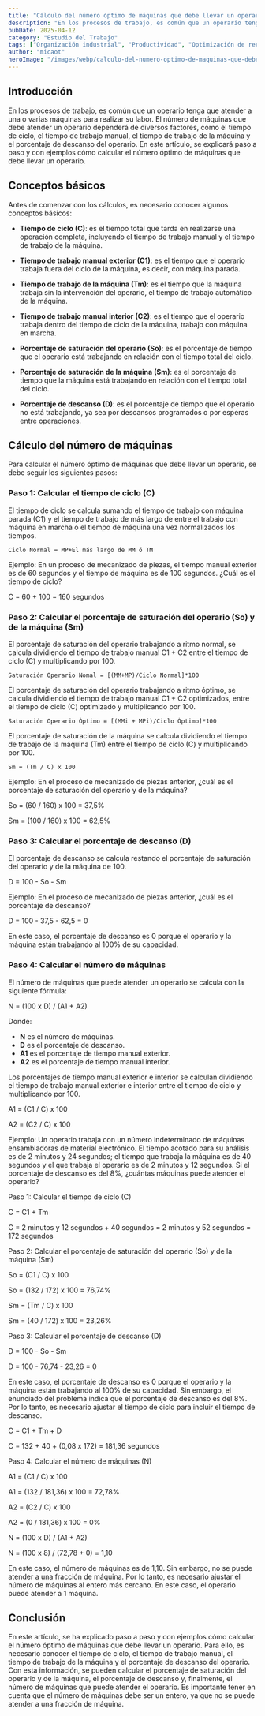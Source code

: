 ```yaml
---
title: "Cálculo del número óptimo de máquinas que debe llevar un operario"
description: "En los procesos de trabajo, es común que un operario tenga que atender a una o varias máquinas. Aprende a calcular el número óptimo de máquinas para maximizar la productividad."
pubDate: 2025-04-12
category: "Estudio del Trabajo"
tags: ["Organización industrial", "Productividad", "Optimización de recursos", "Estudio de tiempos", "Saturación del operario"]
author: "micaot"
heroImage: "/images/webp/calculo-del-numero-optimo-de-maquinas-que-debe-llevar-un-operario.webp"
---
```


## Introducción

En los procesos de trabajo, es común que un operario tenga que atender a una o varias máquinas para realizar su labor. El número de máquinas que debe atender un operario dependerá de diversos factores, como el tiempo de ciclo, el tiempo de trabajo manual, el tiempo de trabajo de la máquina y el porcentaje de descanso del operario. En este artículo, se explicará paso a paso y con ejemplos cómo calcular el número óptimo de máquinas que debe llevar un operario.

## Conceptos básicos

Antes de comenzar con los cálculos, es necesario conocer algunos conceptos básicos:

- **Tiempo de ciclo (C)**: es el tiempo total que tarda en realizarse una operación completa, incluyendo el tiempo de trabajo manual y el tiempo de trabajo de la máquina.

- **Tiempo de trabajo manual exterior (C1)**: es el tiempo que el operario trabaja fuera del ciclo de la máquina, es decir, con máquina parada.

- **Tiempo de trabajo de la máquina (Tm)**: es el tiempo que la máquina trabaja sin la intervención del operario, el tiempo de trabajo automático de la máquina.

- **Tiempo de trabajo manual interior (C2)**: es el tiempo que el operario trabaja dentro del tiempo de ciclo de la máquina, trabajo con máquina en marcha.

- **Porcentaje de saturación del operario (So)**: es el porcentaje de tiempo que el operario está trabajando en relación con el tiempo total del ciclo.

- **Porcentaje de saturación de la máquina (Sm)**: es el porcentaje de tiempo que la máquina está trabajando en relación con el tiempo total del ciclo.

- **Porcentaje de descanso (D)**: es el porcentaje de tiempo que el operario no está trabajando, ya sea por descansos programados o por esperas entre operaciones.

## Cálculo del número de máquinas

Para calcular el número óptimo de máquinas que debe llevar un operario, se debe seguir los siguientes pasos:

### Paso 1: Calcular el tiempo de ciclo (C)

El tiempo de ciclo se calcula sumando el tiempo de trabajo con máquina parada (C1) y el tiempo de trabajo de más largo de entre el trabajo con máquina en marcha o el tiempo de máquina una vez normalizados los tiempos.

<pre><code>Ciclo Normal = MP+El más largo de MM ó TM</code></pre>

Ejemplo: En un proceso de mecanizado de piezas, el tiempo manual exterior es de 60 segundos y el tiempo de máquina es de 100 segundos. ¿Cuál es el tiempo de ciclo?

C = 60 + 100 = 160 segundos

### Paso 2: Calcular el porcentaje de saturación del operario (So) y de la máquina (Sm)

El porcentaje de saturación del operario trabajando a ritmo normal, se calcula dividiendo el tiempo de trabajo manual C1 + C2 entre el tiempo de ciclo (C) y multiplicando por 100.

<pre><code>Saturación Operario Nomal = [(MM+MP)/Ciclo Normal]*100</code></pre>

El porcentaje de saturación del operario trabajando a ritmo óptimo, se calcula dividiendo el tiempo de trabajo manual C1 + C2 optimizados, entre el tiempo de ciclo (C) optimizado y multiplicando por 100.

<pre><code>Saturación Operario Óptimo = [(MMi + MPi)/Ciclo Óptimo]*100</code></pre>

El porcentaje de saturación de la máquina se calcula dividiendo el tiempo de trabajo de la máquina (Tm) entre el tiempo de ciclo (C) y multiplicando por 100.

<pre><code>Sm = (Tm / C) x 100</code></pre>

Ejemplo: En el proceso de mecanizado de piezas anterior, ¿cuál es el porcentaje de saturación del operario y de la máquina?

So = (60 / 160) x 100 = 37,5%

Sm = (100 / 160) x 100 = 62,5%

### Paso 3: Calcular el porcentaje de descanso (D)

El porcentaje de descanso se calcula restando el porcentaje de saturación del operario y de la máquina de 100.

D = 100 - So - Sm

Ejemplo: En el proceso de mecanizado de piezas anterior, ¿cuál es el porcentaje de descanso?

D = 100 - 37,5 - 62,5 = 0

En este caso, el porcentaje de descanso es 0 porque el operario y la máquina están trabajando al 100% de su capacidad.

### Paso 4: Calcular el número de máquinas

El número de máquinas que puede atender un operario se calcula con la siguiente fórmula:

N = (100 x D) / (A1 + A2)

Donde:

- **N** es el número de máquinas.
- **D** es el porcentaje de descanso.
- **A1** es el porcentaje de tiempo manual exterior.
- **A2** es el porcentaje de tiempo manual interior.

Los porcentajes de tiempo manual exterior e interior se calculan dividiendo el tiempo de trabajo manual exterior e interior entre el tiempo de ciclo y multiplicando por 100.

A1 = (C1 / C) x 100

A2 = (C2 / C) x 100

Ejemplo: Un operario trabaja con un número indeterminado de máquinas ensambladoras de material electrónico. El tiempo acotado para su análisis es de 2 minutos y 24 segundos; el tiempo que trabaja la máquina es de 40 segundos y el que trabaja el operario es de 2 minutos y 12 segundos. Si el porcentaje de descanso es del 8%, ¿cuántas máquinas puede atender el operario?

Paso 1: Calcular el tiempo de ciclo (C)

C = C1 + Tm

C = 2 minutos y 12 segundos + 40 segundos = 2 minutos y 52 segundos = 172 segundos

Paso 2: Calcular el porcentaje de saturación del operario (So) y de la máquina (Sm)

So = (C1 / C) x 100

So = (132 / 172) x 100 = 76,74%

Sm = (Tm / C) x 100

Sm = (40 / 172) x 100 = 23,26%

Paso 3: Calcular el porcentaje de descanso (D)

D = 100 - So - Sm

D = 100 - 76,74 - 23,26 = 0

En este caso, el porcentaje de descanso es 0 porque el operario y la máquina están trabajando al 100% de su capacidad. Sin embargo, el enunciado del problema indica que el porcentaje de descanso es del 8%. Por lo tanto, es necesario ajustar el tiempo de ciclo para incluir el tiempo de descanso.

C = C1 + Tm + D

C = 132 + 40 + (0,08 x 172) = 181,36 segundos

Paso 4: Calcular el número de máquinas (N)

A1 = (C1 / C) x 100

A1 = (132 / 181,36) x 100 = 72,78%

A2 = (C2 / C) x 100

A2 = (0 / 181,36) x 100 = 0%

N = (100 x D) / (A1 + A2)

N = (100 x 8) / (72,78 + 0) = 1,10

En este caso, el número de máquinas es de 1,10. Sin embargo, no se puede atender a una fracción de máquina. Por lo tanto, es necesario ajustar el número de máquinas al entero más cercano. En este caso, el operario puede atender a 1 máquina.

## Conclusión

En este artículo, se ha explicado paso a paso y con ejemplos cómo calcular el número óptimo de máquinas que debe llevar un operario. Para ello, es necesario conocer el tiempo de ciclo, el tiempo de trabajo manual, el tiempo de trabajo de la máquina y el porcentaje de descanso del operario. Con esta información, se pueden calcular el porcentaje de saturación del operario y de la máquina, el porcentaje de descanso y, finalmente, el número de máquinas que puede atender el operario. Es importante tener en cuenta que el número de máquinas debe ser un entero, ya que no se puede atender a una fracción de máquina.


